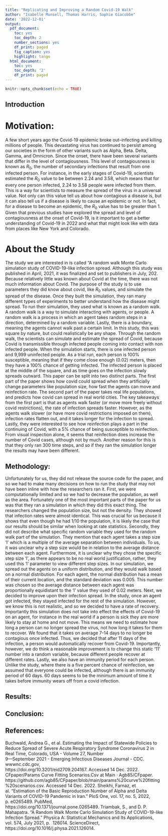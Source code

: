 ```yaml
---
title: "Replicating and Improving a Random Covid-19 Walk"
author: "Isabelle Munsell, Thomas Harris, Sophie Giacobbe"
date: '2022-12-01'
output: 
  pdf_document:
    toc: yes
    toc_depth: 2
    number_sections: yes
    df_print: paged
    fig_caption: yes
    highlight: tango
  html_document:
    toc: yes
    toc_depth: '2'
    df_print: paged
---
```


```r
knitr::opts_chunk$set(echo = TRUE)
```

## Introduction

# Motivation:

  A few short years ago the Covid-19 epidemic broke out--infecting and killing millions of people. This devastating virus has continued to persist among our societies in the form of other variants such as Alpha, Beta. Delta, Gamma, and Omnicron. Since the onset, there have been several variants that differ in the level of contagiousness. This level of contagiousness is known as $R_0$, the number of secondary infections that result from one infected person. For instance, in the early stages of Covid-19, scientists estimated the $R_0$ value to be between 2.24 and 3.58, which means that for every one person infected, 2.24 to 3.58 people were infected from them. This is a way for scientists to measure the spread of the virus in a universal value. Not only can this value tell us about how contagious a disease is, but it can also tell us if a disease is likely to cause an epidemic or not. In fact, for a disease to become an epidemic, the $R_0$ value has to be greater than 1. Given that previous studies have explored the spread and level of contagiousness at the onset of Covid-19, is it important to get a better understanding of Covid-19 in 2022 and what that might look like with data from places like New York and Colorado.   
  
# About the Study
The study we are interested in is called "A random walk Monte Carlo simulation study of COVID-19-like infection spread. Although this study was published in April, 2021, it was finalized and set to publishers in July, 202. Because relatively little was known about Covid at the time, there was not much information about Covid. The purpose of the study is to use parameters they did know about covid, like $R_0$ values, and simulate the spread of the disease. Once they built the simulation, they ran many different types of experiments to better understand how the disease might spread. To run their simulation, they used what is known as a random walk. A random walk is a way to simulate interacting with agents, or people. A random walk is a process in which an agent takes random steps in a direction, determined by a random variable. Lastly, there is a boundary, meaning the agents cannot walk past a certain limit. In this study, this was square by nature, but could realistically be any shape. Through the random walk, the scientists can simulate and estimate the spread of Covid, because Covid is transmissible through infected people coming into contact with non infected people. When the simulation starts, there is one infected person and 9,999 uninfected people. As a trial run, each person is 100% susceptible, meaning that if they come close enough (0.02) meters, then they have a 100% chance of getting infected. The infected person is placed at the middle of the square, and as time goes on the infection slowly spreads outward. This paper can be split into two distinct parts. The first part of the paper shows how covid could spread when they artificially change parameters like population size, how fast the agents can move and reinfection rate. The second part of the paper takes real life populations, and predicts how covid can spread in real world cities. The key takeaways from the first part is that as agents walk faster (or move more freely without covid restrictions), the rate of infection spreads faster. However, as the agents walk slower (or have more covid restrictions imposed on them), infection rates flatten out, and it takes longer for the infection to spread. Lastly, they were interested to see how reinfection plays a part in the continuing of Covid, with a 5% chance of being susceptible to reinfection. From visual inspection alone, it seems that reinfection does increase the number of Covid cases, although not by much. Another reason for this is that they only ran 300 time steps, and so if they ran the simulation longer the results may have been different.
  

## Methodology:
Unfortunately for us, they did not release the source code for the paper, and so we had to make many decisions on how to run the study that may not have been inline with how the researchers ran it. First, we were computationally limited and so we had to decrease the population, as well as the area. Fortunately one of the most important parts of the paper for us was that they ran a simulation in which they did this exact thing. The researchers changed the population size, but not the density. They showed that infection rates were almost identical. This was crucial for us because it shows that even though he had 1/10 the population, it is likely the case that our results should be similar when looking at rate statistics. Secondly, they did not describe what specific random variable they used for the random walk part of the simulation. They mention that each agent takes a step size ‘l’ which is a multiple of the average separation between individuals. To us, it was unclear why a step size would be in relation to the average distance between each agent. Furthermore, it is unclear why they chose the specific step size ‘l’, as there appears to be no real world justification, rather, they used this ‘l’ parameter to view different step sizes. In our simulation, we spread out the agents on a uniform distribution, and they would walk based on a normal distribution. For each agent, the normal distribution has a mean of their current location, and the standard deviation was 0.005. This number was chosen so the average distance between each agent was proportionally equidistant to the ‘l’ value they used of 0.02 meters.
	Next, we decided to improve upon their infection spread. In the study, once an agent got infected, they stayed infected for the rest of the simulation. However, we know this is not realistic, and so we decided to have a rate of recovery. Importantly this simulation does not take into effect the effects of Covid-19 on an agent, for instance in the real world if a person is sick they are more likely to stay at home and not move. This means we need to estimate how long a person can no longer spread the virus, not how long it takes for them to recover. We found that it takes on average 7-14 days to no longer be contagious once infected. Thus, we decided that after 11 days of the infection, a person would automatically recover from Covid-19. Importantly, however, we do think a reasonable improvement is to change this static ‘11’ number into a random variable, because different people recover at different rates. Lastly, we also have an immunity period for each person. Unlike the study, where there is a five percent chance of reinfection, we assumed that everyone could be infected, although there is an immunity period of 60 days. 60 days seems to be the minimum amount of time it takes before immunity wears off from a covid infection. 



## Results:



## Conclusion:



## References:

Buchwald, Andrea G., et al. Estimating the Impact of Statewide Policies to Reduce Spread of Severe     Acute Respiratory Syndrome Coronavirus 2 in Real Time, Colorado, USA - Volume 27, Number     
  9—September 2021 - Emerging Infectious Diseases Journal - CDC. wwwnc.cdc.gov,     
  https://doi.org/10.3201/eid2709.204167. Accessed 14 Dec. 2022.
CFpaper/Params Curve Fitting Scenarios.Csv at Main · Agb85/CFpaper. 
  https://github.com/agb85/CFpaper/blob/main/params%20curve%20fitting%20scenarios.csv. Accessed 14     Dec. 2022.
Sheikhi, Farnaz, et al. “Estimation of the Basic Reproduction Number of Alpha and Delta Variants of 
  COVID-19 Pandemic in Iran.” PloS One, vol. 17, no. 5, 2022, p. e0265489. PubMed,             
  https://doi.org/10.1371/journal.pone.0265489.
Triambak, S., and D. P. Mahapatra. “A Random Walk Monte Carlo Simulation Study of COVID-19-like 
  Infection Spread.” Physica A: Statistical Mechanics and Its Applications, vol. 574, July 2021, p. 
  126014. ScienceDirect, https://doi.org/10.1016/j.physa.2021.126014.

